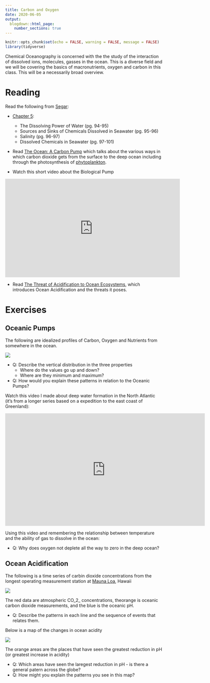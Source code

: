 ```yaml
---
title: Carbon and Oxygen
date: 2020-06-05
output:
  blogdown::html_page:
    number_sections: true
---
```


```r
knitr::opts_chunk$set(echo = FALSE, warning = FALSE, message = FALSE)
library(tidyverse)
```

Chemical Oceanography is concerned with the the study of the interaction of dissolved ions, molecules, gasses in the ocean. This is a diverse field and we will be covering the basics of macronutrients, oxygen and carbon in this class. This will be a necessarily broad overview.

# Reading

Read the following from [Segar](https://www.reefimages.com/oceansci.php):

- [Chapter 5](https://www.reefimages.com/oceans/SegarOcean4Chap05.pdf): 
  * The Dissolving Power of Water (pg. 94-95)
  * Sources and Sinks of Chemicals Dissolved in Seawater (pg. 95-96)
  * Salinity (pg. 96-97)
  * Dissolved Chemicals in Seawater (pg. 97-101)

- Read [The Ocean: A Carbon Pump](/docs/ocean-carbon-pump_ScientificItems_BD-2.pdf) which talks about the various ways in which carbon dioxide gets from the surface to the deep ocean including through the photosynthesis of [phytoplankton](https://en.wikipedia.org/wiki/Phytoplankton).

- Watch this short video about the Biological Pump

<iframe width="560" height="315" src="https://www.youtube.com/embed/U03MUHFuO2o" frameborder="0" allow="accelerometer; autoplay; encrypted-media; gyroscope; picture-in-picture" allowfullscreen></iframe>

- Read [The Threat of Acidification to Ocean Ecosystems](/docs/Current-Ocean_Acidification_Issue.pdf), which introduces Ocean Acidification and the threats it poses.

# Exercises

## Oceanic Pumps

The following are idealized profiles of Carbon, Oxygen and Nutrients from somewhere in the ocean.

![](/images/OceanSolutes18IV.png)

* Q: Describe the vertical distribution in the three properties 
    + Where do the values go up and down?
    + Where are they minimum and maximum?
* Q: How would you explain these patterns in relation to the Oceanic Pumps?

Watch this video I made about deep water formation in the North Atlantic (it's from a longer series based on a expedition to the east coast of Greenland):

<iframe src="https://player.vimeo.com/video/46944329" width="640" height="360" frameborder="0" allow="autoplay; fullscreen" allowfullscreen></iframe>

Using this video and remembering the relationship between temperature and the ability of gas to dissolve in the ocean:

* Q: Why does oxygen not deplete all the way to zero in the deep ocean?

## Ocean Acidification

The following is a time series of carbin dioxide concentrations from the longest operating measurement station at [Mauna Loa](https://www.esrl.noaa.gov/gmd/obop/mlo/), Hawaii

![](/images/manua_loa.png)

The red data are atmospheric CO_2_ concentrations, theorange is oceanic carbon dioxide measurements, and the blue is the oceanic pH.

* Q: Describe the patterns in each line and the sequence of events that relates them.

Below is a map of the changes in ocean acidity 

![](/images/Historical_Changes_in_Ocean_Acidity.jpg)

The orange areas are the places that have seen the greatest reduction in pH (or greatest increase in acidity)

* Q: Which areas have seen the laregest reduction in pH - is there a general patern across the globe?
* Q: How might you explain the patterns you see in this map?


